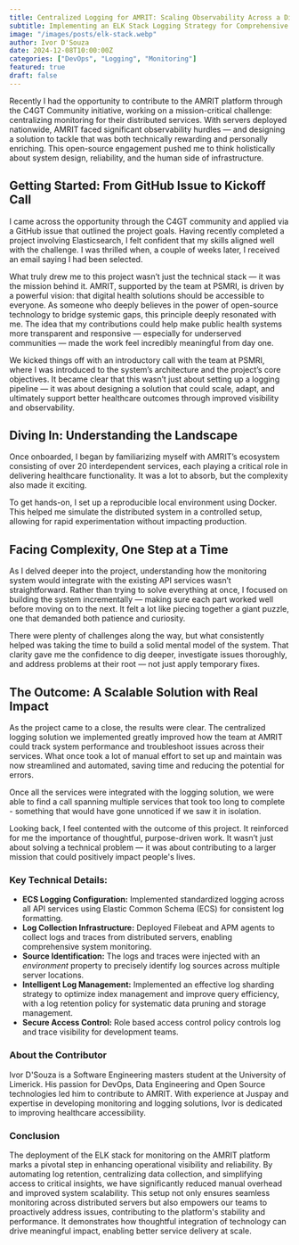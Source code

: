 ```yaml
---
title: Centralized Logging for AMRIT: Scaling Observability Across a Distributed Infrastructure
subtitle: Implementing an ELK Stack Logging Strategy for Comprehensive System Monitoring
image: "/images/posts/elk-stack.webp"
author: Ivor D'Souza
date: 2024-12-08T10:00:00Z
categories: ["DevOps", "Logging", "Monitoring"]
featured: true
draft: false
---
```


Recently I had the opportunity to contribute to the AMRIT platform through the C4GT Community initiative, working on a mission-critical challenge: centralizing monitoring for their distributed services. With servers deployed nationwide, AMRIT faced significant observability hurdles — and designing a solution to tackle that was both technically rewarding and personally enriching. This open-source engagement pushed me to think holistically about system design, reliability, and the human side of infrastructure.

<strong>
<h2>Getting Started: From GitHub Issue to Kickoff Call</h2>
</strong>

I came across the opportunity through the C4GT community and applied via a GitHub issue that outlined the project goals. Having recently completed a project involving Elasticsearch, I felt confident that my skills aligned well with the challenge. I was thrilled when, a couple of weeks later, I received an email saying I had been selected.

What truly drew me to this project wasn’t just the technical stack — it was the mission behind it. AMRIT, supported by the team at PSMRI, is driven by a powerful vision: that digital health solutions should be accessible to everyone. As someone who deeply believes in the power of open-source technology to bridge systemic gaps, this principle deeply resonated with me. The idea that my contributions could help make public health systems more transparent and responsive — especially for underserved communities — made the work feel incredibly meaningful from day one.

We kicked things off with an introductory call with the team at PSMRI, where I was introduced to the system’s architecture and the project’s core objectives. It became clear that this wasn’t just about setting up a logging pipeline — it was about designing a solution that could scale, adapt, and ultimately support better healthcare outcomes through improved visibility and observability.

<strong>
<h2>Diving In: Understanding the Landscape</h2>
</strong>

Once onboarded, I began by familiarizing myself with AMRIT’s ecosystem consisting of over 20 interdependent services, each playing a critical role in delivering healthcare functionality. It was a lot to absorb, but the complexity also made it exciting.

To get hands-on, I set up a reproducible local environment using Docker. This helped me simulate the distributed system in a controlled setup, allowing for rapid experimentation without impacting production.


<strong>
<h2>Facing Complexity, One Step at a Time</h2>
</strong>

As I delved deeper into the project, understanding how the monitoring system would integrate with the existing API services wasn’t straightforward. Rather than trying to solve everything at once, I focused on building the system incrementally — making sure each part worked well before moving on to the next. It felt a lot like piecing together a giant puzzle, one that demanded both patience and curiosity.

There were plenty of challenges along the way, but what consistently helped was taking the time to build a solid mental model of the system. That clarity gave me the confidence to dig deeper, investigate issues thoroughly, and address problems at their root — not just apply temporary fixes.

<strong>
<h2>The Outcome: A Scalable Solution with Real Impact</h2>
</strong>

As the project came to a close, the results were clear. The centralized logging solution we implemented greatly improved how the team at AMRIT could track system performance and troubleshoot issues across their services. What once took a lot of manual effort to set up and maintain was now streamlined and automated, saving time and reducing the potential for errors.

Once all the services were integrated with the logging solution, we were able to find a call spanning multiple services that took too long to complete - something that would have gone unnoticed if we saw it in isolation.

Looking back, I feel contented with the outcome of this project. It reinforced for me the importance of thoughtful, purpose-driven work. It wasn’t just about solving a technical problem — it was about contributing to a larger mission that could positively impact people's lives.


<h3>Key Technical Details:</h3>
<ul>
  <li>
    <strong>ECS Logging Configuration:</strong>
    Implemented standardized logging across all API services using Elastic Common Schema (ECS) for consistent log formatting.
  </li>

  <li>
    <strong>Log Collection Infrastructure:</strong>
    Deployed Filebeat and APM agents to collect logs and traces from distributed servers, enabling comprehensive system monitoring.
  </li>

  <li>
    <strong>Source Identification:</strong>
    The logs and traces were injected with an <i>environment</i> property to precisely identify log sources across multiple server locations.
  </li>

  <li>
    <strong>Intelligent Log Management:</strong> 
    Implemented an effective log sharding strategy to optimize index management and improve query efficiency, with a log retention policy for systematic data pruning and storage management.
  </li>

  <li>
    <strong>Secure Access Control:</strong>
    Role based access control policy controls log and trace visibility for development teams.
  </li>
</ul>

<h3>About the Contributor</h3>

Ivor D'Souza is a Software Engineering masters student at the University of Limerick. His passion for DevOps, Data Engineering and Open Source technologies led him to contribute to AMRIT. With experience at Juspay and expertise in developing monitoring and logging solutions, Ivor is dedicated to improving healthcare accessibility.

<h3>Conclusion</h3>

The deployment of the ELK stack for monitoring on the AMRIT platform marks a pivotal step in enhancing operational visibility and reliability. By automating log retention, centralizing data collection, and simplifying access to critical insights, we have significantly reduced manual overhead and improved system scalability. This setup not only ensures seamless monitoring across distributed servers but also empowers our teams to proactively address issues, contributing to the platform's stability and performance. It demonstrates how thoughtful integration of technology can drive meaningful impact, enabling better service delivery at scale.








